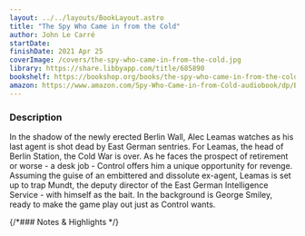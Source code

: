 ```yaml
---
layout: ../../layouts/BookLayout.astro
title: "The Spy Who Came in from the Cold"
author: John Le Carré
startDate:
finishDate: 2021 Apr 25
coverImage: /covers/the-spy-who-came-in-from-the-cold.jpg
library: https://share.libbyapp.com/title/685890
bookshelf: https://bookshop.org/books/the-spy-who-came-in-from-the-cold/9780143124757
amazon: https://www.amazon.com/Spy-Who-Came-in-from-Cold-audiobook/dp/B007N6GJ3G/
---
```


<ReadingTime
  startDate  = {frontmatter.startDate}
  finishDate = {frontmatter.finishDate}
/>

### Description
In the shadow of the newly erected Berlin Wall, Alec Leamas watches as his last agent is shot dead by East German sentries. For Leamas, the head of Berlin Station, the Cold War is over. As he faces the prospect of retirement or worse - a desk job - Control offers him a unique opportunity for revenge. Assuming the guise of an embittered and dissolute ex-agent, Leamas is set up to trap Mundt, the deputy director of the East German Intelligence Service - with himself as the bait. In the background is George Smiley, ready to make the game play out just as Control wants.

{/*### Notes & Highlights */}

<BuyBook
  library   = {frontmatter.library}
  bookshelf = {frontmatter.bookshelf}
  amazon    = {frontmatter.amazon}
/>
